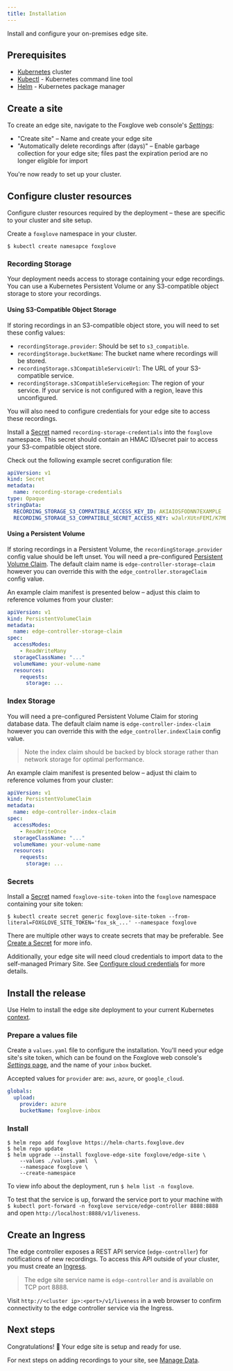 ```yaml
---
title: Installation
---
```


Install and configure your on-premises edge site.

## Prerequisites

- [Kubernetes](https://kubernetes.io/) cluster
- [Kubectl](https://kubernetes.io/docs/tasks/tools/) - Kubernetes command line tool
- [Helm](https://helm.sh/) - Kubernetes package manager

## Create a site

To create an edge site, navigate to the Foxglove web console's [_Settings_](https://console.foxglove.dev/settings/sites):

- "Create site" – Name and create your edge site
- "Automatically delete recordings after (days)" – Enable garbage collection for your edge site; files past the expiration period are no longer eligible for import

You're now ready to set up your cluster.

## Configure cluster resources

Configure cluster resources required by the deployment – these are specific to your cluster and site setup.

Create a `foxglove` namespace in your cluster.

```shell
$ kubectl create namesapce foxglove
```

### Recording Storage

Your deployment needs access to storage containing your edge recordings. You can use a
Kubernetes Persistent Volume or any S3-compatible object storage to store your recordings.

#### Using S3-Compatible Object Storage

If storing recordings in an S3-compatible object store, you will need to set these config values:

- `recordingStorage.provider`: Should be set to `s3_compatible`.
- `recordingStorage.bucketName`: The bucket name where recordings will be stored.
- `recordingStorage.s3CompatibleServiceUrl`: The URL of your S3-compatible service.
- `recordingStorage.s3CompatibleServiceRegion`: The region of your service. If your service is not
  configured with a region, leave this unconfigured.

You will also need to configure credentials for your edge site to access these recordings.

Install a [Secret](https://kubernetes.io/docs/concepts/configuration/secret/) named
`recording-storage-credentials` into the `foxglove` namespace.
This secret should contain an HMAC ID/secret pair to access your S3-compatible object store.

Check out the following example secret configuration file:

```yaml
apiVersion: v1
kind: Secret
metadata:
  name: recording-storage-credentials
type: Opaque
stringData:
  RECORDING_STORAGE_S3_COMPATIBLE_ACCESS_KEY_ID: AKIAIOSFODNN7EXAMPLE
  RECORDING_STORAGE_S3_COMPATIBLE_SECRET_ACCESS_KEY: wJalrXUtnFEMI/K7MDENG/bPxRfiCYEXAMPLEKEY
```

#### Using a Persistent Volume

If storing recordings in a Persistent Volume, the `recordingStorage.provider` config value should
be left unset. You will need a pre-configured
[Persistent Volume Claim](https://kubernetes.io/docs/concepts/storage/persistent-volumes/).
The default claim name is `edge-controller-storage-claim` however you can override this with the
`edge_controller.storageClaim` config value.

An example claim manifest is presented below – adjust this claim to reference volumes from your cluster:

```yaml
apiVersion: v1
kind: PersistentVolumeClaim
metadata:
  name: edge-controller-storage-claim
spec:
  accessModes:
    - ReadWriteMany
  storageClassName: "..."
  volumeName: your-volume-name
  resources:
    requests:
      storage: ...
```

### Index Storage

You will need a pre-configured Persistent Volume Claim for storing database data.
The default claim name is `edge-controller-index-claim` however you can override this with the
`edge_controller.indexClaim` config value.

> Note the index claim should be backed by block storage rather than network storage for optimal performance.

An example claim manifest is presented below – adjust thi claim to reference volumes from your cluster:

```yaml
apiVersion: v1
kind: PersistentVolumeClaim
metadata:
  name: edge-controller-index-claim
spec:
  accessModes:
    - ReadWriteOnce
  storageClassName: "..."
  volumeName: your-volume-name
  resources:
    requests:
      storage: ...
```

### Secrets

Install a [Secret](https://kubernetes.io/docs/concepts/configuration/secret/) named
`foxglove-site-token` into the `foxglove` namespace containing your site token:

```shell
$ kubectl create secret generic foxglove-site-token --from-literal=FOXGLOVE_SITE_TOKEN='fox_sk_...' --namespace foxglove
```

There are multiple other ways to create secrets that may be preferable. See [Create a Secret](https://kubernetes.io/docs/tasks/configmap-secret/managing-secret-using-kubectl/#create-a-secret) for more info.

Additionally, your edge site will need cloud credentials to import data to the self-managed Primary Site. See [Configure cloud credentials](configure-cloud-credentials) for more details.

## Install the release

Use Helm to install the edge site deployment to your current Kubernetes [context](https://kubernetes.io/docs/concepts/configuration/organize-cluster-access-kubeconfig/#context).

### Prepare a values file

Create a `values.yaml` file to configure the installation. You'll need your edge site's site token, which can be found on the Foxglove web console's [_Settings_ page](https://console.foxglove.dev/settings/sites), and the name of your `inbox` bucket.

Accepted values for `provider` are: `aws`, `azure`, or `google_cloud`.

```yaml
globals:
  upload:
    provider: azure
    bucketName: foxglove-inbox
```

### Install

```shell
$ helm repo add foxglove https://helm-charts.foxglove.dev
$ helm repo update
$ helm upgrade --install foxglove-edge-site foxglove/edge-site \
    --values ./values.yaml  \
    --namespace foxglove \
    --create-namespace
```

To view info about the deployment, run `$ helm list -n foxglove`.

To test that the service is up, forward the service port to your machine with `$ kubectl port-forward -n foxglove service/edge-controller 8888:8888` and open `http://localhost:8888/v1/liveness`.

## Create an Ingress

The edge controller exposes a REST API service (`edge-controller`) for notifications of new
recordings. To access this API outside of your cluster, you must create an
[Ingress](https://kubernetes.io/docs/concepts/services-networking/ingress/).

> The edge site service name is `edge-controller` and is available on TCP port 8888.

Visit `http://<cluster ip>:<port>/v1/liveness` in a web browser to confirm connectivity to the edge controller service via the Ingress.

## Next steps

Congratulations! 🦊 Your edge site is setup and ready for use.

For next steps on adding recordings to your site, see [Manage Data](manage-data).
